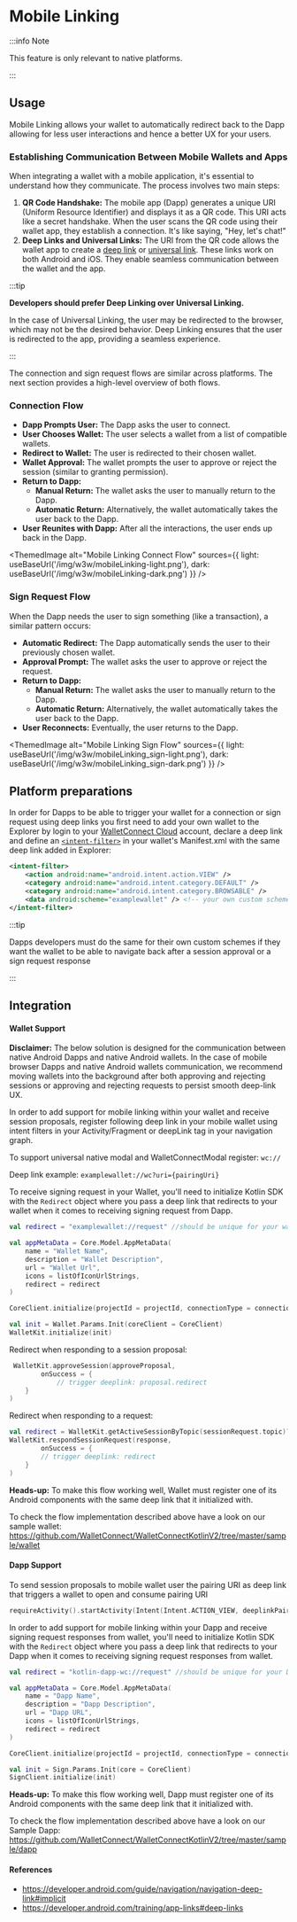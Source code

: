 
# Mobile Linking

:::info Note

This feature is only relevant to native platforms.

:::

## Usage

Mobile Linking allows your wallet to automatically redirect back to the Dapp allowing for less user interactions and hence a better UX for your users.

### Establishing Communication Between Mobile Wallets and Apps

When integrating a wallet with a mobile application, it's essential to understand how they communicate. The process involves two main steps:

1. **QR Code Handshake:** The mobile app (Dapp) generates a unique URI (Uniform Resource Identifier) and displays it as a QR code. This URI acts like a secret handshake. When the user scans the QR code using their wallet app, they establish a connection. It's like saying, "Hey, let's chat!"
2. **Deep Links and Universal Links:** The URI from the QR code allows the wallet app to create a [deep link](https://support.google.com/google-ads/answer/10023042?hl=en#:~:text=Deep%20links%20send%20mobile%20device,%2C%20Shopping%2C%20and%20Display%20campaigns.) or [universal link](https://developer.apple.com/ios/universal-links/). These links work on both Android and iOS. They enable seamless communication between the wallet and the app.

:::tip

**Developers should prefer Deep Linking over Universal Linking.**

In the case of Universal Linking, the user may be redirected to the browser, which may not be the desired behavior. Deep Linking ensures that the user is redirected to the app, providing a seamless experience.

:::

The connection and sign request flows are similar across platforms.
The next section provides a high-level overview of both flows.

### Connection Flow

- **Dapp Prompts User:** The Dapp asks the user to connect.
- **User Chooses Wallet:** The user selects a wallet from a list of compatible wallets.
- **Redirect to Wallet:** The user is redirected to their chosen wallet.
- **Wallet Approval:** The wallet prompts the user to approve or reject the session (similar to granting permission).
- **Return to Dapp:**
  - **Manual Return:** The wallet asks the user to manually return to the Dapp.
  - **Automatic Return:** Alternatively, the wallet automatically takes the user back to the Dapp.
- **User Reunites with Dapp:** After all the interactions, the user ends up back in the Dapp.

<ThemedImage
  alt="Mobile Linking Connect Flow"
  sources={{
    light: useBaseUrl('/img/w3w/mobileLinking-light.png'),
    dark: useBaseUrl('/img/w3w/mobileLinking-dark.png')
  }}
/>

### Sign Request Flow

When the Dapp needs the user to sign something (like a transaction), a similar pattern occurs:

- **Automatic Redirect:** The Dapp automatically sends the user to their previously chosen wallet.
- **Approval Prompt:** The wallet asks the user to approve or reject the request.
- **Return to Dapp:**
  - **Manual Return:** The wallet asks the user to manually return to the Dapp.
  - **Automatic Return:** Alternatively, the wallet automatically takes the user back to the Dapp.
- **User Reconnects:** Eventually, the user returns to the Dapp.

<ThemedImage
  alt="Mobile Linking Sign Flow"
  sources={{
    light: useBaseUrl('/img/w3w/mobileLinking_sign-light.png'),
    dark: useBaseUrl('/img/w3w/mobileLinking_sign-dark.png')
  }}
/>

## Platform preparations

In order for Dapps to be able to trigger your wallet for a connection or sign request using deep links you first need to add your own wallet to the Explorer by login to your [WalletConnect Cloud](https://cloud.walletconnect.com/sign-in) account, declare a deep link and define an [`<intent-filter>`](https://developer.android.com/training/app-links/deep-linking#adding-filters) in your wallet's Manifest.xml with the same deep link added in Explorer:

```xml
<intent-filter>
    <action android:name="android.intent.action.VIEW" />
    <category android:name="android.intent.category.DEFAULT" />
    <category android:name="android.intent.category.BROWSABLE" />
    <data android:scheme="examplewallet" /> <!-- your own custom scheme -->
</intent-filter>
```

:::tip

Dapps developers must do the same for their own custom schemes if they want the wallet to be able to navigate back after a session approval or a sign request response

:::

<HowToTest/>

## Integration

#### Wallet Support

**Disclaimer:** The below solution is designed for the communication between native Android Dapps and native Android wallets. In the case of mobile browser Dapps and native Android wallets communication, we recommend moving wallets into the background after both approving and rejecting sessions or approving and rejecting requests to persist smooth deep-link UX.

In order to add support for mobile linking within your wallet and receive session proposals, register following deep link in your mobile wallet using intent filters in your Activity/Fragment or deepLink tag in your navigation graph.

To support universal native modal and WalletConnectModal register: `wc://`

Deep link example: `examplewallet://wc?uri={pairingUri}`

To receive signing request in your Wallet, you'll need to initialize Kotlin SDK with the `Redirect` object where you pass a deep link that redirects to your wallet when it comes to receiving signing request from Dapp.

```kotlin
val redirect = "examplewallet://request" //should be unique for your wallet

val appMetaData = Core.Model.AppMetaData(
    name = "Wallet Name",
    description = "Wallet Description",
    url = "Wallet Url",
    icons = listOfIconUrlStrings,
    redirect = redirect
)

CoreClient.initialize(projectId = projectId, connectionType = connectionType, application = application, metaData = appMetaData)

val init = Wallet.Params.Init(coreClient = CoreClient)
WalletKit.initialize(init)
```

Redirect when responding to a session proposal:

```kotlin
 WalletKit.approveSession(approveProposal,
        onSuccess = {
            // trigger deeplink: proposal.redirect
    }
)
```

Redirect when responding to a request:

```kotlin
val redirect = WalletKit.getActiveSessionByTopic(sessionRequest.topic)?.redirect?.toUri()
WalletKit.respondSessionRequest(response,
        onSuccess = {
        // trigger deeplink: redirect
    }
)
```

**Heads-up:** To make this flow working well, Wallet must register one of its Android components with the same deep link that it initialized with.

To check the flow implementation described above have a look on our sample wallet:
https://github.com/WalletConnect/WalletConnectKotlinV2/tree/master/sample/wallet

#### Dapp Support

To send session proposals to mobile wallet user the pairing URI as deep link that triggers a wallet to open and consume pairing URI

```kotlin
requireActivity().startActivity(Intent(Intent.ACTION_VIEW, deeplinkPairingUri.toUri()))
```

In order to add support for mobile linking within your Dapp and receive signing request responses from wallet, you'll need to initialize Kotlin SDK with the `Redirect` object where you pass a deep link that redirects to your Dapp when it comes to receiving signing request responses from wallet.

```kotlin
val redirect = "kotlin-dapp-wc://request" //should be unique for your Dapp

val appMetaData = Core.Model.AppMetaData(
    name = "Dapp Name",
    description = "Dapp Description",
    url = "Dapp URL",
    icons = listOfIconUrlStrings,
    redirect = redirect
)

CoreClient.initialize(projectId = projectId, connectionType = connectionType, application = application, metaData = appMetaData)

val init = Sign.Params.Init(core = CoreClient)
SignClient.initialize(init)
```

**Heads-up:** To make this flow working well, Dapp must register one of its Android components with the same deep link that it initialized with.

To check the flow implementation described above have a look on our Sample Dapp:
https://github.com/WalletConnect/WalletConnectKotlinV2/tree/master/sample/dapp

#### References

- https://developer.android.com/guide/navigation/navigation-deep-link#implicit
- https://developer.android.com/training/app-links#deep-links
